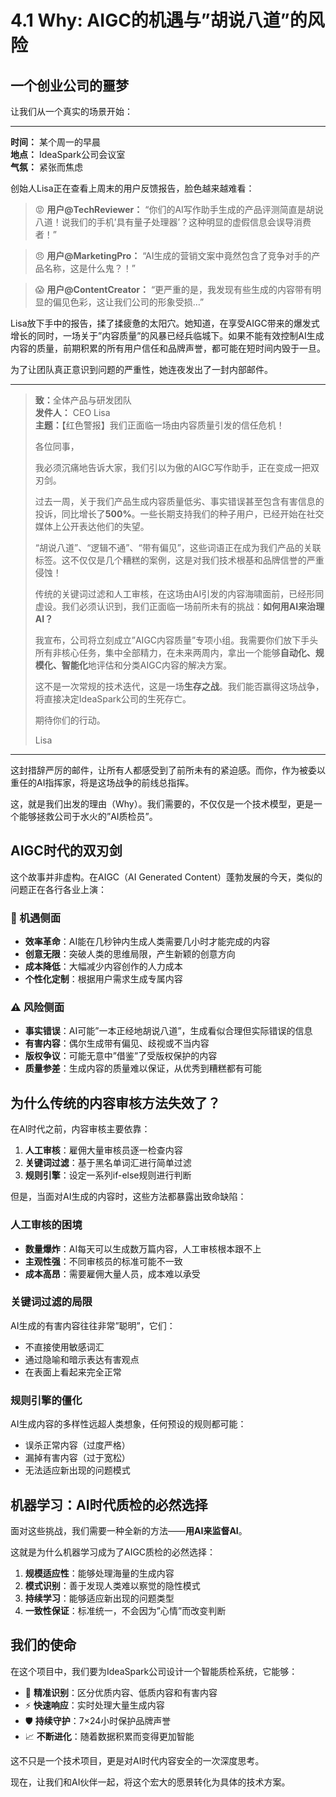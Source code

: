 # 4.1 Why: AIGC的机遇与"胡说八道"的风险

## 一个创业公司的噩梦

让我们从一个真实的场景开始：

---

**时间：** 某个周一的早晨  
**地点：** IdeaSpark公司会议室  
**气氛：** 紧张而焦虑

创始人Lisa正在查看上周末的用户反馈报告，脸色越来越难看：

> 😡 **用户@TechReviewer：** "你们的AI写作助手生成的产品评测简直是胡说八道！说我们的手机'具有量子处理器'？这种明显的虚假信息会误导消费者！"

> 😠 **用户@MarketingPro：** "AI生成的营销文案中竟然包含了竞争对手的产品名称，这是什么鬼？！"

> 😱 **用户@ContentCreator：** "更严重的是，我发现有些生成的内容带有明显的偏见色彩，这让我们公司的形象受损..."

Lisa放下手中的报告，揉了揉疲惫的太阳穴。她知道，在享受AIGC带来的爆发式增长的同时，一场关于"内容质量"的风暴已经兵临城下。如果不能有效控制AI生成内容的质量，前期积累的所有用户信任和品牌声誉，都可能在短时间内毁于一旦。

为了让团队真正意识到问题的严重性，她连夜发出了一封内部邮件。

---

> **致：**全体产品与研发团队  
> **发件人：** CEO Lisa  
> **主题：**【红色警报】我们正面临一场由内容质量引发的信任危机！
> 
> 各位同事，
> 
> 我必须沉痛地告诉大家，我们引以为傲的AIGC写作助手，正在变成一把双刃剑。
> 
> 过去一周，关于我们产品生成内容质量低劣、事实错误甚至包含有害信息的投诉，同比增长了**500%**。一些长期支持我们的种子用户，已经开始在社交媒体上公开表达他们的失望。
> 
> "胡说八道"、"逻辑不通"、"带有偏见"，这些词语正在成为我们产品的关联标签。这不仅仅是几个糟糕的案例，这是对我们技术根基和品牌信誉的严重侵蚀！
> 
> 传统的关键词过滤和人工审核，在这场由AI引发的内容海啸面前，已经形同虚设。我们必须认识到，我们正面临一场前所未有的挑战：**如何用AI来治理AI？**
> 
> 我宣布，公司将立刻成立"AIGC内容质量"专项小组。我需要你们放下手头所有非核心任务，集中全部精力，在未来两周内，拿出一个能够**自动化、规模化、智能化**地评估和分类AIGC内容的解决方案。
> 
> 这不是一次常规的技术迭代，这是一场**生存之战**。我们能否赢得这场战争，将直接决定IdeaSpark公司的生死存亡。
> 
> 期待你们的行动。
> 
> Lisa

---

这封措辞严厉的邮件，让所有人都感受到了前所未有的紧迫感。而你，作为被委以重任的AI指挥家，将是这场战争的前线总指挥。

这，就是我们出发的理由（Why）。我们需要的，不仅仅是一个技术模型，更是一个能够拯救公司于水火的"AI质检员"。

## AIGC时代的双刃剑

这个故事并非虚构。在AIGC（AI Generated Content）蓬勃发展的今天，类似的问题正在各行各业上演：

### 🚀 机遇侧面

- **效率革命**：AI能在几秒钟内生成人类需要几小时才能完成的内容
- **创意无限**：突破人类的思维局限，产生新颖的创意方向
- **成本降低**：大幅减少内容创作的人力成本
- **个性化定制**：根据用户需求生成专属内容

### ⚠️ 风险侧面

- **事实错误**：AI可能"一本正经地胡说八道"，生成看似合理但实际错误的信息
- **有害内容**：偶尔生成带有偏见、歧视或不当内容
- **版权争议**：可能无意中"借鉴"了受版权保护的内容
- **质量参差**：生成内容的质量难以保证，从优秀到糟糕都有可能

## 为什么传统的内容审核方法失效了？

在AI时代之前，内容审核主要依靠：

1. **人工审核**：雇佣大量审核员逐一检查内容
2. **关键词过滤**：基于黑名单词汇进行简单过滤
3. **规则引擎**：设定一系列if-else规则进行判断

但是，当面对AI生成的内容时，这些方法都暴露出致命缺陷：

### 人工审核的困境

- **数量爆炸**：AI每天可以生成数万篇内容，人工审核根本跟不上
- **主观性强**：不同审核员的标准可能不一致
- **成本高昂**：需要雇佣大量人员，成本难以承受

### 关键词过滤的局限

AI生成的有害内容往往非常"聪明"，它们：

- 不直接使用敏感词汇
- 通过隐喻和暗示表达有害观点
- 在表面上看起来完全正常

### 规则引擎的僵化

AI生成内容的多样性远超人类想象，任何预设的规则都可能：

- 误杀正常内容（过度严格）
- 漏掉有害内容（过于宽松）
- 无法适应新出现的问题模式

## 机器学习：AI时代质检的必然选择

面对这些挑战，我们需要一种全新的方法——**用AI来监督AI**。

这就是为什么机器学习成为了AIGC质检的必然选择：

1. **规模适应性**：能够处理海量的生成内容
2. **模式识别**：善于发现人类难以察觉的隐性模式
3. **持续学习**：能够适应新出现的问题类型
4. **一致性保证**：标准统一，不会因为"心情"而改变判断

## 我们的使命

在这个项目中，我们要为IdeaSpark公司设计一个智能质检系统，它能够：

- 🎯 **精准识别**：区分优质内容、低质内容和有害内容
- ⚡ **快速响应**：实时处理大量生成内容
- 🛡️ **持续守护**：7×24小时保护品牌声誉
- 📈 **不断进化**：随着数据积累而变得更加智能

这不只是一个技术项目，更是对AI时代内容安全的一次深度思考。

现在，让我们和AI伙伴一起，将这个宏大的愿景转化为具体的技术方案。 